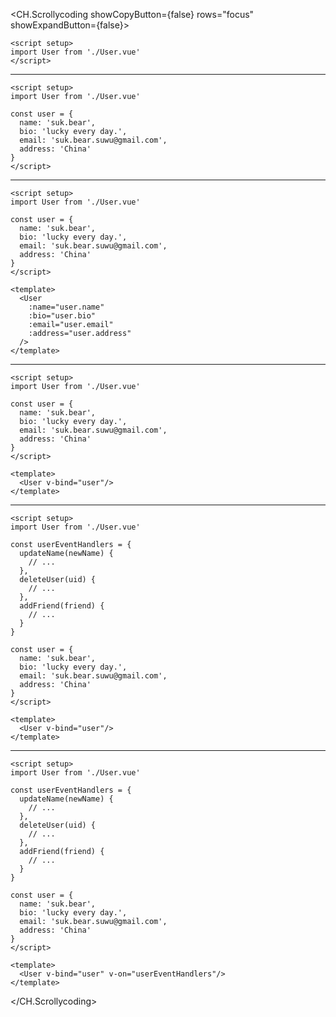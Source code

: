 <CH.Scrollycoding  showCopyButton={false} rows="focus" showExpandButton={false}>

```vue pages/profile.vue
<script setup>
import User from './User.vue'
</script>
```

---

```vue pages/profile.vue focus=4:9
<script setup>
import User from './User.vue'

const user = {
  name: 'suk.bear',
  bio: 'lucky every day.',
  email: 'suk.bear.suwu@gmail.com',
  address: 'China'
}
</script>
```

---

```vue pages/profile.vue focus=13:18
<script setup>
import User from './User.vue'

const user = {
  name: 'suk.bear',
  bio: 'lucky every day.',
  email: 'suk.bear.suwu@gmail.com',
  address: 'China'
}
</script>

<template>
  <User 
    :name="user.name"
    :bio="user.bio"
    :email="user.email"
    :address="user.address"
  />
</template>
```

---

```vue pages/profile.vue focus=13:13
<script setup>
import User from './User.vue'

const user = {
  name: 'suk.bear',
  bio: 'lucky every day.',
  email: 'suk.bear.suwu@gmail.com',
  address: 'China'
}
</script>

<template>
  <User v-bind="user"/>
</template>
```

---

```vue pages/profile.vue focus=4:14
<script setup>
import User from './User.vue'

const userEventHandlers = {
  updateName(newName) {
    // ...
  },
  deleteUser(uid) {
    // ...
  },
  addFriend(friend) {
    // ...
  }
}

const user = {
  name: 'suk.bear',
  bio: 'lucky every day.',
  email: 'suk.bear.suwu@gmail.com',
  address: 'China'
}
</script>

<template>
  <User v-bind="user"/>
</template>
```

---

```vue pages/profile.vue focus=25:25
<script setup>
import User from './User.vue'

const userEventHandlers = {
  updateName(newName) {
    // ...
  },
  deleteUser(uid) {
    // ...
  },
  addFriend(friend) {
    // ...
  }
}

const user = {
  name: 'suk.bear',
  bio: 'lucky every day.',
  email: 'suk.bear.suwu@gmail.com',
  address: 'China'
}
</script>

<template>
  <User v-bind="user" v-on="userEventHandlers"/>
</template>
```

</CH.Scrollycoding>
